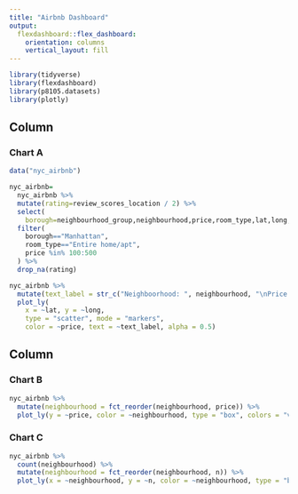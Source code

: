 ```yaml
---
title: "Airbnb Dashboard"
output: 
  flexdashboard::flex_dashboard:
    orientation: columns
    vertical_layout: fill
---
```


```r
library(tidyverse)
library(flexdashboard)
library(p8105.datasets)
library(plotly)
```

Column {data-width=650}
-----------------------------------------------------------------------

### Chart A

```r
data("nyc_airbnb")

nyc_airbnb=
  nyc_airbnb %>% 
  mutate(rating=review_scores_location / 2) %>% 
  select(
    borough=neighbourhood_group,neighbourhood,price,room_type,lat,long,rating) %>% 
  filter(
    borough=="Manhattan",
    room_type=="Entire home/apt",
    price %in% 100:500
  ) %>% 
  drop_na(rating)
```

```r
nyc_airbnb %>%
  mutate(text_label = str_c("Neighboorhood: ", neighbourhood, "\nPrice: $", price, "\nRating: ", rating)) %>% 
  plot_ly(
    x = ~lat, y = ~long, 
    type = "scatter", mode = "markers",
    color = ~price, text = ~text_label, alpha = 0.5)
```


Column {data-width=350}
-----------------------------------------------------------------------

### Chart B

```r
nyc_airbnb %>% 
  mutate(neighbourhood = fct_reorder(neighbourhood, price)) %>% 
  plot_ly(y = ~price, color = ~neighbourhood, type = "box", colors = "viridis")
```

### Chart C

```r
nyc_airbnb %>% 
  count(neighbourhood) %>% 
  mutate(neighbourhood = fct_reorder(neighbourhood, n)) %>% 
  plot_ly(x = ~neighbourhood, y = ~n, color = ~neighbourhood, type = "bar", colors = "viridis")
```

